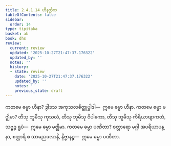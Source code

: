 ```yaml
---
title: 2.4.1.14 ဟီနတ္တိက
tableOfContents: false
sidebar:
  order: 14
type: tipitaka
basket: ab
book: dhs
review:
  current: review
  updated: '2025-10-27T21:47:37.176322'
  updated_by: ''
  notes: ''
  history:
  - state: review
    date: '2025-10-27T21:47:37.176322'
    updated_by: ''
    notes: ''
    previous_state: draft
---
```



<ReviewStatus review={frontmatter.review} showDetails={true} />

<HypothesisAnnotation frontmatter={frontmatter} />

<DynamicBreadcrumb />

<Division number="1423" book="dhs" e="ch" v="29" p="271">

<Paragraph number="2129" book="dhs">
ကတမေ ဓမ္မာ ဟီနာ? ဒွါဒသ အကုသလစိတ္တုပ္ပါဒါ—  ဣမေ ဓမ္မာ ဟီနာ.
</Paragraph>

</Division>
<Division number="1424" book="dhs" e="ch" v="29" p="271">

<Paragraph number="2130" book="dhs">
ကတမေ ဓမ္မာ မဇ္ဈိမာ? တီသု ဘူမီသု ကုသလံ, တီသု ဘူမီသု ဝိပါကော, တီသု ဘူမီသု ကိရိယာဗျာကတံ, သဗ္ဗဉ္စ ရူပံ—  ဣမေ ဓမ္မာ မဇ္ဈိမာ.
</Paragraph>

</Division>
<Division number="1425" book="dhs" e="ch" v="29" p="271">

<Paragraph number="2131" book="dhs">
ကတမေ ဓမ္မာ ပဏီတာ? စတ္တာရော မဂ္ဂါ အပရိယာပန္နာ, စတ္တာရိ စ သာမညဖလာနိ, နိဗ္ဗာနဉ္စ—  ဣမေ ဓမ္မာ ပဏီတာ.
</Paragraph>
</Division>
